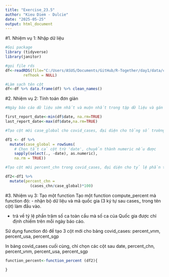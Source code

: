 ```yaml
---
title: "Exercise_23.5"
author: "Kieu Diem - Dulcie"
date: "2025-05-25"
output: html_document
---
```

#1. Nhiệm vụ 1: Nhập dữ liệu
```r
#Gọi package
library (tidyverse)
library(janitor)

#gọi file rds
df<-readRDS(file="C:/Users/ASUS/Documents/GitHub/R-Together/day1/data/covid_cases.rds",
        refhook = NULL)

#Làm sạch tên cột
df<-df %>% data.frame(df) %>% clean_names()
```

#2. Nhiệm vụ 2: Tính toán đơn giản

```r
#Ngày báo cáo dữ liệu sớm nhất và muộn nhất trong tập dữ liệu và gán chúng cho 2 biến first_report_date, last_report_date

first_report_date<-min(df$date, na.rm=TRUE)
last_report_date<-max(df$date,na.rm=TRUE)

#Tạo cột mới case_global cho covid_cases, đại diện cho tổng số trường hợp trên mọi quốc gia mỗi ngày báo cáo

df1 <- df %>%
  mutate(case_global = rowSums(
    # Chọn tất cả cột trừ 'date', chuyển thành numeric nếu được
    sapply(select(., -date), as.numeric),
    na.rm = TRUE))

#Tạo cột mới percent_chn trong covid_cases, đại diện cho tỷ lệ phần trăm các trường hợp toàn cầu mà các trường hợp Trung Quốc báo cáo trong ngày

df2<-df1 %>% 
  mutate(percent_chn =
           (cases_chn/case_global)*100)
```
#3. Nhiệm vụ 3: Tạo một function
Tạo một function compute_percent mà function đó:
- nhận bộ dữ liệu và mã quốc gia (3 ký tự sau cases_ trong tên cột) làm đầu vào.

- trả về tỷ lệ phần trăm số ca toàn cầu mà số ca của Quốc gia được chỉ định chiếm trên mỗi ngày báo cáo.

Sử dụng function đó để tạo 3 cột mới cho bảng covid_cases: percent_vnm, percent_usa, percent_sgp

In bảng covid_cases cuối cùng, chỉ chọn các cột sau date, percent_chn, percent_vnm, percent_usa, percent_sgp

```r
function_percent<-function_percent (df2){
  
}


```

